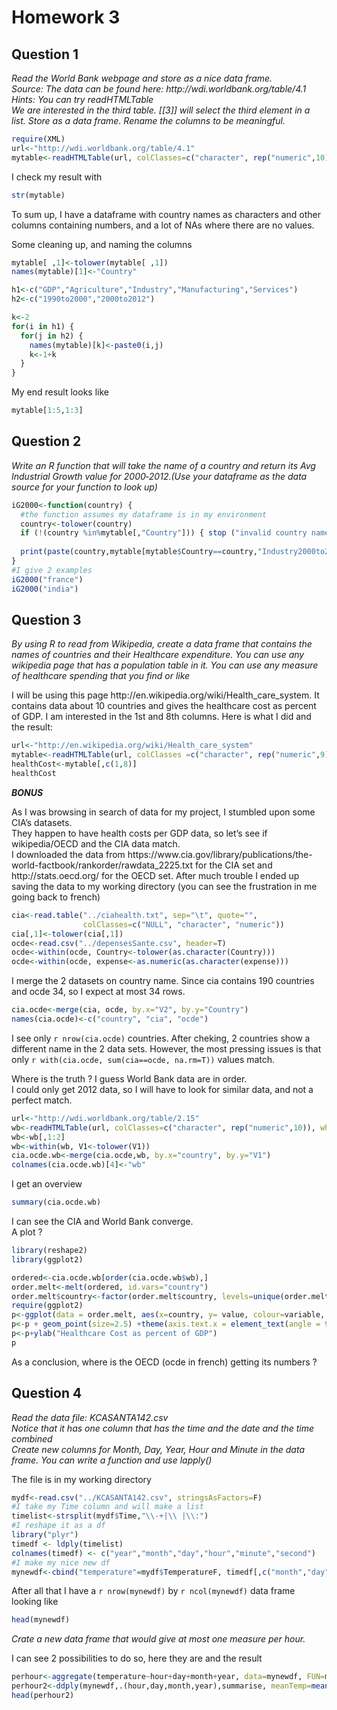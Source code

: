Homework 3
========================================================


Question 1
----------------
*Read  the  World  Bank  webpage  and  store  as  a  nice  data  frame.*  
*Source:  The  data  can  be  found  here: http://wdi.worldbank.org/table/4.1*  
*Hints:  You  can  try  readHTMLTable*  
*We  are  interested  in  the  third  table. [[3]]  will  select  the  third  element  in  a list.  Store  as  a  data  frame.  Rename  the  columns  to  be  meaningful.* 

```r
require(XML)
url<-"http://wdi.worldbank.org/table/4.1"
mytable<-readHTMLTable(url, colClasses=c("character", rep("numeric",10)))[[3]]
```
I check my result with
```r
str(mytable)
```
To sum up, I have a dataframe with country names as characters and other columns containing numbers, and a lot of NAs where there are no values.

Some cleaning up, and naming the columns
```r
mytable[ ,1]<-tolower(mytable[ ,1])
names(mytable)[1]<-"Country"

h1<-c("GDP","Agriculture","Industry","Manufacturing","Services")
h2<-c("1990to2000","2000to2012")

k<-2
for(i in h1) {
  for(j in h2) {
    names(mytable)[k]<-paste0(i,j)
    k<-1+k
  }
}
```
My end result looks like
```r
mytable[1:5,1:3]
```

Question 2
-----------
*Write  an  R  function  that  will  take  the name of  a  country  and  return  its  Avg Industrial  Growth  value for 2000‐2012.(Use your dataframe as the data source for your function to look up)*

```r
iG2000<-function(country) {
  #the function assumes my dataframe is in my environment
  country<-tolower(country)
  if (!(country %in%mytable[,"Country"])) { stop ("invalid country name")}
  
  print(paste(country,mytable[mytable$Country==country,"Industry2000to2012"],sep=" "))  
}
#I give 2 examples
iG2000("france")
iG2000("india")
```

Question 3
----------------
*By  using  R  to  read  from Wikipedia,  create  a  data  frame  that  contains the names  of  countries and  their Healthcare  expenditure.  You  can  use  any wikipedia page  that  has  a  population  table  in  it. You  can  use any measure  of  healthcare  spending  that  you  find or  like*

I will be using this page http://en.wikipedia.org/wiki/Health_care_system. It contains data about 10 countries and gives the healthcare cost as percent of GDP. I am interested in the 1st and 8th columns.
Here is what I did and the result:
```r
url<-"http://en.wikipedia.org/wiki/Health_care_system"
mytable<-readHTMLTable(url, colClasses =c("character", rep("numeric",9)))[[1]]
healthCost<-mytable[,c(1,8)]
healthCost
```


***BONUS***  

As I was browsing in search of data for my project, I stumbled upon some CIA's datasets.  
They happen to have health costs per GDP data, so let's see if wikipedia/OECD and the CIA data match.  
I downloaded the data from https://www.cia.gov/library/publications/the-world-factbook/rankorder/rawdata_2225.txt for the CIA set and http://stats.oecd.org/ for the OECD set.
After much trouble I ended up saving the data to my working directory (you can see the frustration in me going back to french)
```r
cia<-read.table("../ciahealth.txt", sep="\t", quote="", 
                colClasses=c("NULL", "character", "numeric"))
cia[,1]<-tolower(cia[,1])
ocde<-read.csv("../depensesSante.csv", header=T)
ocde<-within(ocde, Country<-tolower(as.character(Country)))
ocde<-within(ocde, expense<-as.numeric(as.character(expense)))
```
I merge the 2 datasets on country name. Since cia contains 190 countries and ocde 34, so I expect at most 34 rows.
```r
cia.ocde<-merge(cia, ocde, by.x="V2", by.y="Country")
names(cia.ocde)<-c("country", "cia", "ocde")
```
I see only `r nrow(cia.ocde)` countries.
After cheking, 2 countries show a different name in the 2 data sets.
However, the most pressing issues is that only `r with(cia.ocde, sum(cia==ocde, na.rm=T))` values match.

Where is the truth ? I guess World Bank data are in order.  
I could only get 2012 data, so I will have to look for similar data, and not a perfect match.
```r
url<-"http://wdi.worldbank.org/table/2.15"
wb<-readHTMLTable(url, colClasses=c("character", rep("numeric",10)), which=3)
wb<-wb[,1:2]
wb<-within(wb, V1<-tolower(V1))
cia.ocde.wb<-merge(cia.ocde,wb, by.x="country", by.y="V1")
colnames(cia.ocde.wb)[4]<-"wb"
```
I get an overview
```r
summary(cia.ocde.wb)
```
I can see the CIA and World Bank converge.  
A plot ?
```r
library(reshape2)
library(ggplot2)
```

```r
ordered<-cia.ocde.wb[order(cia.ocde.wb$wb),]
order.melt<-melt(ordered, id.vars="country")
order.melt$country<-factor(order.melt$country, levels=unique(order.melt$country), ordered=T)
require(ggplot2)
p<-ggplot(data = order.melt, aes(x=country, y= value, colour=variable, group=variable))
p<-p + geom_point(size=2.5) +theme(axis.text.x = element_text(angle = 90, vjust = 0.5, hjust=1))
p<-p+ylab("Healthcare Cost as percent of GDP")
p                                   
```
As a conclusion, where is the OECD (ocde in french) getting its numbers ?

Question 4
------------
*Read the data file: KCASANTA142.csv*  
*Notice	that it	has	one	column	that	has	the	time and	the	date	and	the	time combined*	
*Create	new	columns	for	Month,	Day,	Year,	Hour	and	Minute	in	the	data	frame.*	
*You	can	write	a	function	and	use	lapply()*	

The file is in my working directory
```r
mydf<-read.csv("../KCASANTA142.csv", stringsAsFactors=F)
#I take my Time column and will make a list
timelist<-strsplit(mydf$Time,"\\-+|\\ |\\:")
#I reshape it as a df
library("plyr")
timedf <- ldply(timelist)
colnames(timedf) <- c("year","month","day","hour","minute","second")
#I make my nice new df
mynewdf<-cbind("temperature"=mydf$TemperatureF, timedf[,c("month","day","year",'hour',"minute")])
```
After all that I have a `r nrow(mynewdf)` by `r ncol(mynewdf)` data frame looking like
```r
head(mynewdf)
```

*Crate a new data frame that would give at most one measure per hour.*

I can see 2 possibilities to do so, here they are and the result
```r
perhour<-aggregate(temperature~hour+day+month+year, data=mynewdf, FUN=mean)
perhour2<-ddply(mynewdf,.(hour,day,month,year),summarise, meanTemp=mean(temperature))
head(perhour2)
```
